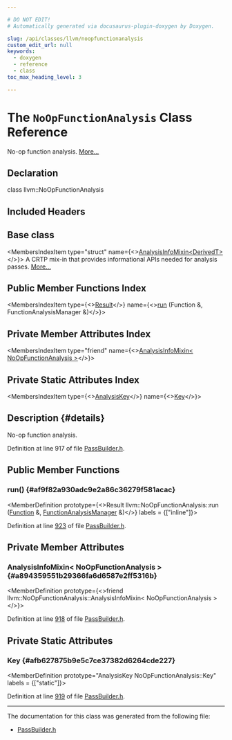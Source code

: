 ```yaml
---

# DO NOT EDIT!
# Automatically generated via docusaurus-plugin-doxygen by Doxygen.

slug: /api/classes/llvm/noopfunctionanalysis
custom_edit_url: null
keywords:
  - doxygen
  - reference
  - class
toc_max_heading_level: 3

---
```





# The `NoOpFunctionAnalysis` Class Reference

<DoxygenPage pluginConfig={pluginConfig}>

No-op function analysis. <a href="#details">More...</a>

## Declaration

<CodeBlock>class llvm::NoOpFunctionAnalysis</CodeBlock>

## Included Headers

<IncludesList>
<IncludesListItem
  filePath="llvm/Passes/PassBuilder.h"
  permalink="/docs/api/files/include/include/llvm/include/llvm/passes/passbuilder-h"
  isLocal="true" />
</IncludesList>

## Base class

<MembersIndex>

<MembersIndexItem
  type="struct"
  name={<><a href="/docs/api/structs/llvm/analysisinfomixin">AnalysisInfoMixin&lt;DerivedT&gt;</a></>}>
A CRTP mix-in that provides informational APIs needed for analysis passes. <a href="/docs/api/structs/llvm/analysisinfomixin/#details">More...</a>
</MembersIndexItem>

</MembersIndex>

## Public Member Functions Index

<MembersIndex>

<MembersIndexItem
  type={<><a href="/docs/api/structs/llvm/noopfunctionanalysis/result">Result</a></>}
  name={<><a href="#af9f82a930adc9e2a86c36279f581acac">run</a> (Function &amp;, FunctionAnalysisManager &amp;)</>}>
</MembersIndexItem>

</MembersIndex>

## Private Member Attributes Index

<MembersIndex>

<MembersIndexItem
  type="friend"
  name={<><a href="#a894359551b29366fa6d6587e2ff5316b">AnalysisInfoMixin&lt; NoOpFunctionAnalysis &gt;</a></>}>
</MembersIndexItem>

</MembersIndex>

## Private Static Attributes Index

<MembersIndex>

<MembersIndexItem
  type={<><a href="/docs/api/structs/llvm/analysiskey">AnalysisKey</a></>}
  name={<><a href="#afb627875b9e5c7ce37382d6264cde227">Key</a></>}>
</MembersIndexItem>

</MembersIndex>

## Description {#details}

No-op function analysis.

Definition at line 917 of file <a href="/docs/api/files/include/include/llvm/include/llvm/passes/passbuilder-h">PassBuilder.h</a>.

<SectionDefinition>

## Public Member Functions

### run() {#af9f82a930adc9e2a86c36279f581acac}

<MemberDefinition
  prototype={<>Result llvm::NoOpFunctionAnalysis::run (<a href="/docs/api/classes/llvm/function">Function</a> &amp;, <a href="/docs/api/namespaces/llvm/#adce09a5a0de0e3177eb00e932734af2f">FunctionAnalysisManager</a> &amp;)</>}
  labels = {["inline"]}>

Definition at line <a href="/docs/api/files/include/include/llvm/include/llvm/passes/passbuilder-h/#l00923">923</a> of file <a href="/docs/api/files/include/include/llvm/include/llvm/passes/passbuilder-h">PassBuilder.h</a>.
</MemberDefinition>

</SectionDefinition>

<SectionDefinition>

## Private Member Attributes

### AnalysisInfoMixin&lt; NoOpFunctionAnalysis &gt; {#a894359551b29366fa6d6587e2ff5316b}

<MemberDefinition
  prototype={<>friend llvm::NoOpFunctionAnalysis::AnalysisInfoMixin&lt; NoOpFunctionAnalysis &gt;</>}>

Definition at line <a href="/docs/api/files/include/include/llvm/include/llvm/passes/passbuilder-h/#l00918">918</a> of file <a href="/docs/api/files/include/include/llvm/include/llvm/passes/passbuilder-h">PassBuilder.h</a>.
</MemberDefinition>

</SectionDefinition>

<SectionDefinition>

## Private Static Attributes

### Key {#afb627875b9e5c7ce37382d6264cde227}

<MemberDefinition
  prototype="AnalysisKey NoOpFunctionAnalysis::Key"
  labels = {["static"]}>

Definition at line <a href="/docs/api/files/include/include/llvm/include/llvm/passes/passbuilder-h/#l00919">919</a> of file <a href="/docs/api/files/include/include/llvm/include/llvm/passes/passbuilder-h">PassBuilder.h</a>.
</MemberDefinition>

</SectionDefinition>

<hr/>

The documentation for this class was generated from the following file:

<ul>
<li><a href="/docs/api/files/include/include/llvm/include/llvm/passes/passbuilder-h">PassBuilder.h</a></li>
</ul>

</DoxygenPage>
